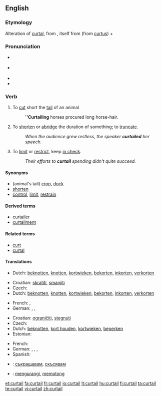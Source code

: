 {{was wotd|2007|August|30}}
==English==

===Etymology===
Alteration of [[curtal]], from {{etyl|fro}} {{term|courtault|courtault|which has been shortened}}, itself from {{term|court|court|short}} (from {{etyl|la}} [[curtus]])  + {{term||-ault}}

===Pronunciation===
* {{a|RP}} {{IPA|/kɜːˈteɪl/}}
* {{a|US}} {{IPA|/kɚˈteɪl/}}
* {{audio|en-us-curtail.ogg|Audio (US)}}
* {{rhymes|eɪl}}

===Verb===
{{en-verb}}
{{transitive}}

# {{obsolete}} To [[cut]] short the [[tail]] of an animal
#: '''''Curtailing''' horses procured long horse-hair.
# To [[shorten]] or [[abridge]] the duration of something; to [[truncate]].
#: ''When the audience grew restless, the speaker '''curtailed''' her speech.''
# {{figurative}} To [[limit]] or [[restrict]], keep [[in check]].
#: ''Their efforts to '''curtail''' spending didn't quite succeed.''

====Synonyms====
* (animal's tail) [[crop]], [[dock]]
* [[shorten]]
* [[control]], [[limit]], [[restrain]]

====Derived terms====
* [[curtailer]]
* [[curtailment]]

====Related terms====
* [[curt]]
* [[curtal]]

====Translations====
{{trans-top|to cut short an animal's tail}}
* Dutch: [[beknotten]], [[knotten]], [[kortwieken]], [[bekorten]], [[inkorten]], [[verkorten]]
{{trans-mid}}
{{trans-bottom}}

{{trans-top|to shorten or abridge}}
* Croatian: [[skratiti]], [[smanjiti]]
* Czech: {{t-|cs|zkrátit}}
* Dutch: [[beknotten]], [[knotten]], [[kortwieken]], [[bekorten]], [[inkorten]], [[verkorten]]
{{trans-mid}}
* French: {{t+|fr|écourter}}, {{t+|fr|abréger}}
* German: {{t+|de|beschneiden}}, {{t-|de|stutzen}}, {{t-|de|verkürzen}}
{{trans-bottom}}

{{trans-top|to limit or restrict}}
* Croatian: [[ograničiti]], [[stegnuti]]
* Czech: {{t-|cs|omezit}}
* Dutch: [[beknotten]], [[kort houden]], [[kortwieken]], [[beperken]]
* Estonian: {{t|et|piirama}}
{{trans-mid}}
* French: {{t+|fr|restreindre}}
* German: {{t-|de|beschränken}}, {{t+|de|beschneiden}}, {{t-|de|drosseln}}, {{t+|de|kürzen}}
* Spanish: {{t-|es|limitar}}
{{trans-bottom}}

{{checktrans-top}}
* {{ttbc|Bulgarian}}: [[съкращавам]], [[скъсявам]]
* {{ttbc|Indonesian}}: [[kurang|mengurangi]], [[potong|memotong]]
{{checktrans-bottom}}

{{anagrams:en/acilrtu}}
[[et:curtail]]
[[fa:curtail]]
[[fr:curtail]]
[[io:curtail]]
[[lt:curtail]]
[[hu:curtail]]
[[fi:curtail]]
[[ta:curtail]]
[[te:curtail]]
[[vi:curtail]]
[[zh:curtail]]